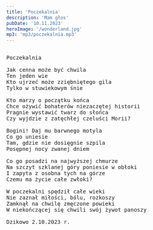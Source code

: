 ```yaml
---
title: 'Poczekalnia'
description: 'Mam głos'
pubDate: '10.11.2023'
heroImage: '/wonderland.jpg'
mp3: 'mp3/poczekalnia.mp3'
---
```

<pre>

Poczekalnia

Jak cenna może być chwila
Ten jeden wie
Kto ujrzeć może zziębniętego gila
Tylko w stuwiekowym śnie

Kto marzy o początku końca
Chce ożywić bohaterów niezaczętej historii
Pragnie wystawić twarz do słońca
Czy wyjdzie z zatęchłej czeluści Morii?

Bogini! Daj mu barwnego motyla
Co go uniesie
Tam, gdzie nie dosięgnie szpila
Posępnej nocy zwanej dniem

Co go posadzi na najwyższej chmurze
Na szczyt szklanej góry poniesie w obłoki
I zapyta z osobna tych na górze
Czemu ma życie całe zwłoki?

W poczekalni spędził całe wieki
Nie zaznał miłości, bólu, rozkoszy
Zamknął na chwilę zmęczone powieki
W niekończącej się chwili swój żywot panoszy

Dzikowo 2.10.2023 r.
  
</pre>
